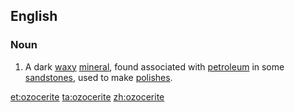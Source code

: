 ==English==

===Noun===
{{en-noun}}

# {{mineralogy}} A dark [[waxy]] [[mineral]], found associated with [[petroleum]] in some [[sandstone]]s, used to make [[polish]]es.

[[et:ozocerite]]
[[ta:ozocerite]]
[[zh:ozocerite]]